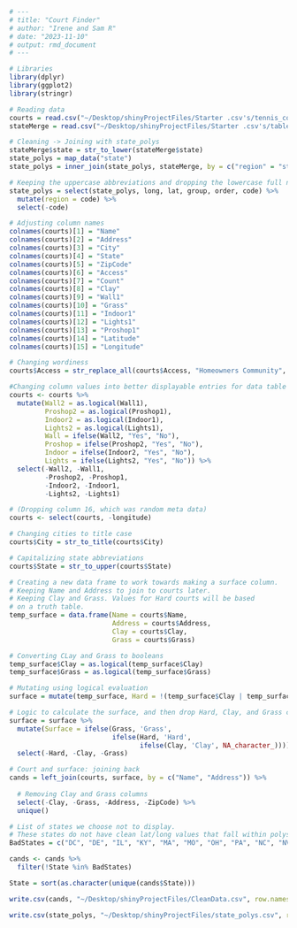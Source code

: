 ```r
# ---
# title: "Court Finder"
# author: "Irene and Sam R"
# date: "2023-11-10"
# output: rmd_document
# ---
```

```r
# Libraries 
library(dplyr) 
library(ggplot2)
library(stringr) 
```

```r
# Reading data 
courts = read.csv("~/Desktop/shinyProjectFiles/Starter .csv's/tennis_courts.csv", header = TRUE, row.names = NULL)
stateMerge = read.csv("~/Desktop/shinyProjectFiles/Starter .csv's/table-data.csv") 

# Cleaning -> Joining with state_polys 
stateMerge$state = str_to_lower(stateMerge$state)
state_polys = map_data("state") 
state_polys = inner_join(state_polys, stateMerge, by = c("region" = "state")) 

# Keeping the uppercase abbreviations and dropping the lowercase full names 
state_polys = select(state_polys, long, lat, group, order, code) %>% 
  mutate(region = code) %>% 
  select(-code)

# Adjusting column names 
colnames(courts)[1] = "Name"
colnames(courts)[2] = "Address" 
colnames(courts)[3] = "City"
colnames(courts)[4] = "State"
colnames(courts)[5] = "ZipCode"
colnames(courts)[6] = "Access"
colnames(courts)[7] = "Count" 
colnames(courts)[8] = "Clay" 
colnames(courts)[9] = "Wall1" 
colnames(courts)[10] = "Grass" 
colnames(courts)[11] = "Indoor1" 
colnames(courts)[12] = "Lights1" 
colnames(courts)[13] = "Proshop1" 
colnames(courts)[14] = "Latitude" 
colnames(courts)[15] = "Longitude" 

# Changing wordiness 
courts$Access = str_replace_all(courts$Access, "Homeowners Community", "Private")

#Changing column values into better displayable entries for data table
courts <- courts %>%
  mutate(Wall2 = as.logical(Wall1),
         Proshop2 = as.logical(Proshop1),
         Indoor2 = as.logical(Indoor1),
         Lights2 = as.logical(Lights1),
         Wall = ifelse(Wall2, "Yes", "No"),
         Proshop = ifelse(Proshop2, "Yes", "No"),
         Indoor = ifelse(Indoor2, "Yes", "No"),
         Lights = ifelse(Lights2, "Yes", "No")) %>% 
  select(-Wall2, -Wall1, 
         -Proshop2, -Proshop1, 
         -Indoor2, -Indoor1, 
         -Lights2, -Lights1)

# (Dropping column 16, which was random meta data) 
courts <- select(courts, -longitude)

# Changing cities to title case 
courts$City = str_to_title(courts$City) 

# Capitalizing state abbreviations 
courts$State = str_to_upper(courts$State)

# Creating a new data frame to work towards making a surface column. 
# Keeping Name and Address to join to courts later.
# Keeping Clay and Grass. Values for Hard courts will be based 
# on a truth table. 
temp_surface = data.frame(Name = courts$Name, 
                          Address = courts$Address, 
                          Clay = courts$Clay, 
                          Grass = courts$Grass) 

# Converting CLay and Grass to booleans 
temp_surface$Clay = as.logical(temp_surface$Clay)
temp_surface$Grass = as.logical(temp_surface$Grass)

# Mutating using logical evaluation 
surface = mutate(temp_surface, Hard = !(temp_surface$Clay | temp_surface$Grass))

# Logic to calculate the surface, and then drop Hard, Clay, and Grass columns 
surface = surface %>%
  mutate(Surface = ifelse(Grass, 'Grass',
                          ifelse(Hard, 'Hard',
                                 ifelse(Clay, 'Clay', NA_character_))))%>% 
  select(-Hard, -Clay, -Grass) 

# Court and surface: joining back 
cands = left_join(courts, surface, by = c("Name", "Address")) %>% 
  
  # Removing Clay and Grass columns 
  select(-Clay, -Grass, -Address, -ZipCode) %>% 
  unique() 

# List of states we choose not to display. 
# These states do not have clean lat/long values that fall within polys. 
BadStates = c("DC", "DE", "IL", "KY", "MA", "MO", "OH", "PA", "NC", "NV", "NY")

cands <- cands %>%
  filter(!State %in% BadStates)

State = sort(as.character(unique(cands$State)))

write.csv(cands, "~/Desktop/shinyProjectFiles/CleanData.csv", row.names = FALSE)

write.csv(state_polys, "~/Desktop/shinyProjectFiles/state_polys.csv", row.names = FALSE)
```

